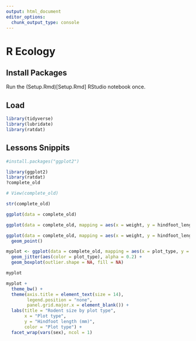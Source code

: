 ```yaml
---
output: html_document
editor_options: 
  chunk_output_type: console
---
```

# R Ecology

## Install Packages

Run the (Setup.Rmd)[Setup.Rmd] RStudio notebook once.

## Load

```r
library(tidyverse)
library(lubridate)
library(ratdat)
```

## Lessons Snippits

```r
#install.packages("ggplot2")
```

```r
library(ggplot2)
library(ratdat)
?complete_old
```

```r
# View(complete_old)
```

```r
str(complete_old)
```

```r
ggplot(data = complete_old)
```

```r
ggplot(data = complete_old, mapping = aes(x = weight, y = hindfoot_length))

```

```r
ggplot(data = complete_old, mapping = aes(x = weight, y = hindfoot_length)) +
  geom_point()
```

```r
myplot <- ggplot(data = complete_old, mapping = aes(x = plot_type, y = hindfoot_length)) +
  geom_jitter(aes(color = plot_type), alpha = 0.2) +
  geom_boxplot(outlier.shape = NA, fill = NA)

myplot

myplot +
  theme_bw() +
  theme(axis.title = element_text(size = 14), 
        legend.position = "none", 
        panel.grid.major.x = element_blank()) +
  labs(title = "Rodent size by plot type",
       x = "Plot type",
       y = "Hindfoot length (mm)",
       color = "Plot type") +
  facet_wrap(vars(sex), ncol = 1)

```

